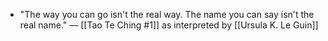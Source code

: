 - "The way you can go
isn't the real way.
The name you can say
isn't the real name."
— [[Tao Te Ching #1]]
  as interpreted by [[Ursula K. Le Guin]]
